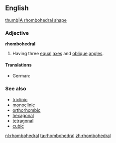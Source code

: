 ==English==
[[image:Rhombohedral.svg|thumb|A rhombohedral shape]]

===Adjective===
'''rhombohedral'''

# {{crystallography}} Having three [[equal]] [[axes]] and [[oblique]] [[angle]]s.

====Translations====
{{trans-top|having three equal axes and oblique angles}}
* German: {{t-|de|rhomboedrisch}}
{{trans-mid}}
{{trans-bottom}}

===See also===
*[[triclinic]]
*[[monoclinic]] 
*[[orthorhombic]]
*[[hexagonal]] 
*[[tetragonal]]
*[[cubic]]

[[nl:rhombohedral]]
[[ta:rhombohedral]]
[[zh:rhombohedral]]